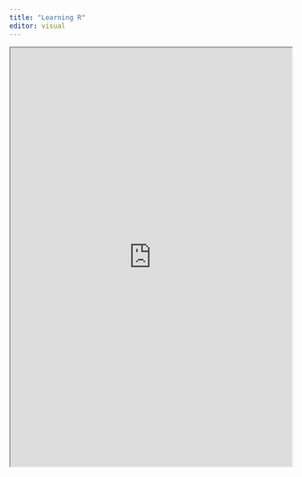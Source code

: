```yaml
---
title: "Learning R"
editor: visual
---
```


<iframe width="100%" height="750" src="https://docs.google.com/document/d/e/2PACX-1vR1DWQYbSMb5mb_T8rfyDRrVXtfqMY-9Z9O7EPPxm_5Ms7gvN0llcFrbeBPE6YLPxXQIB4K-l73pJBV/pub?embedded=true"></iframe>